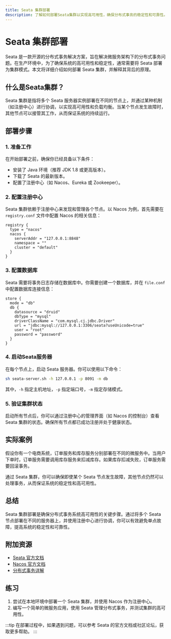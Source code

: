```yaml
---
title: Seata 集群部署
description: 了解如何部署Seata集群以实现高可用性，确保分布式事务的稳定性和可靠性。
---
```


# Seata 集群部署

Seata 是一款开源的分布式事务解决方案，旨在解决微服务架构下的分布式事务问题。在生产环境中，为了确保系统的高可用性和稳定性，通常需要将 Seata 部署为集群模式。本文将详细介绍如何部署 Seata 集群，并解释其背后的原理。

## 什么是Seata集群？

Seata 集群是指将多个 Seata 服务器实例部署在不同的节点上，并通过某种机制（如注册中心）进行协调，以实现高可用性和负载均衡。当某个节点发生故障时，其他节点可以接管其工作，从而保证系统的持续运行。

## 部署步骤

### 1. 准备工作

在开始部署之前，确保你已经具备以下条件：

- 安装了 Java 环境（推荐 JDK 1.8 或更高版本）。
- 下载了 Seata 的最新版本。
- 配置了注册中心（如 Nacos、Eureka 或 Zookeeper）。

### 2. 配置注册中心

Seata 集群依赖于注册中心来发现和管理各个节点。以 Nacos 为例，首先需要在 `registry.conf` 文件中配置 Nacos 的相关信息：

```properties
registry {
  type = "nacos"
  nacos {
    serverAddr = "127.0.0.1:8848"
    namespace = ""
    cluster = "default"
  }
}
```

### 3. 配置数据库

Seata 需要将事务日志存储在数据库中。你需要创建一个数据库，并在 `file.conf` 中配置数据库连接信息：

```properties
store {
  mode = "db"
  db {
    datasource = "druid"
    dbType = "mysql"
    driverClassName = "com.mysql.cj.jdbc.Driver"
    url = "jdbc:mysql://127.0.0.1:3306/seata?useUnicode=true"
    user = "root"
    password = "password"
  }
}
```

### 4. 启动Seata服务器

在每个节点上，启动 Seata 服务器。你可以使用以下命令：

```bash
sh seata-server.sh -h 127.0.0.1 -p 8091 -m db
```

其中，`-h` 指定主机地址，`-p` 指定端口号，`-m` 指定存储模式。

### 5. 验证集群状态

启动所有节点后，你可以通过注册中心的管理界面（如 Nacos 的控制台）查看 Seata 集群的状态。确保所有节点都已成功注册并处于健康状态。

## 实际案例

假设你有一个电商系统，订单服务和库存服务分别部署在不同的微服务中。当用户下单时，订单服务需要调用库存服务来扣减库存。如果库存扣减失败，订单服务需要回滚事务。

通过 Seata 集群，你可以确保即使某个 Seata 节点发生故障，其他节点仍然可以处理事务，从而保证系统的稳定性和高可用性。

## 总结

Seata 集群部署是确保分布式事务系统高可用性的关键步骤。通过将多个 Seata 节点部署在不同的服务器上，并使用注册中心进行协调，你可以有效避免单点故障，提高系统的稳定性和可靠性。

## 附加资源

- [Seata 官方文档](https://seata.io/zh-cn/docs/overview/what-is-seata.html)
- [Nacos 官方文档](https://nacos.io/zh-cn/docs/what-is-nacos.html)
- [分布式事务详解](https://dubbo.apache.org/zh/docs/v2.7/user/examples/distributed-transaction/)

## 练习

1. 尝试在本地环境中部署一个 Seata 集群，并使用 Nacos 作为注册中心。
2. 编写一个简单的微服务应用，使用 Seata 管理分布式事务，并测试集群的高可用性。

:::tip
在部署过程中，如果遇到问题，可以参考 Seata 的官方文档或社区论坛，获取更多帮助。
:::